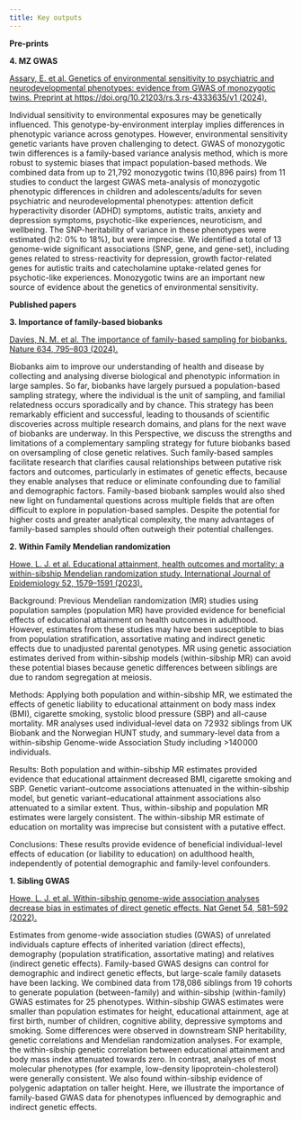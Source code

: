 ```yaml
---
title: Key outputs
---
```


**Pre-prints**

**4. MZ GWAS** 

[Assary, E. et al. Genetics of environmental sensitivity to psychiatric and neurodevelopmental phenotypes: evidence from GWAS of monozygotic twins. Preprint at https://doi.org/10.21203/rs.3.rs-4333635/v1 (2024).](https://www.researchsquare.com/article/rs-4333635/v1)

Individual sensitivity to environmental exposures may be genetically influenced. This genotype-by-environment interplay implies differences in phenotypic variance across genotypes. However, environmental sensitivity genetic variants have proven challenging to detect. GWAS of monozygotic twin differences is a family-based variance analysis method, which is more robust to systemic biases that impact population-based methods. We combined data from up to 21,792 monozygotic twins (10,896 pairs) from 11 studies to conduct the largest GWAS meta-analysis of monozygotic phenotypic differences in children and adolescents/adults for seven psychiatric and neurodevelopmental phenotypes: attention deficit hyperactivity disorder (ADHD) symptoms, autistic traits, anxiety and depression symptoms, psychotic-like experiences, neuroticism, and wellbeing. The SNP-heritability of variance in these phenotypes were estimated (h2: 0% to 18%), but were imprecise. We identified a total of 13 genome-wide significant associations (SNP, gene, and gene-set), including genes related to stress-reactivity for depression, growth factor-related genes for autistic traits and catecholamine uptake-related genes for psychotic-like experiences. Monozygotic twins are an important new source of evidence about the genetics of environmental sensitivity.

**Published papers**

**3. Importance of family-based biobanks**

[Davies, N. M. et al. The importance of family-based sampling for biobanks. Nature 634, 795–803 (2024).](https://www.nature.com/articles/s41586-024-07721-5)

Biobanks aim to improve our understanding of health and disease by collecting and analysing diverse biological and phenotypic information in large samples. So far, biobanks have largely pursued a population-based sampling strategy, where the individual is the unit of sampling, and familial relatedness occurs sporadically and by chance. This strategy has been remarkably efficient and successful, leading to thousands of scientific discoveries across multiple research domains, and plans for the next wave of biobanks are underway. In this Perspective, we discuss the strengths and limitations of a complementary sampling strategy for future biobanks based on oversampling of close genetic relatives. Such family-based samples facilitate research that clarifies causal relationships between putative risk factors and outcomes, particularly in estimates of genetic effects, because they enable analyses that reduce or eliminate confounding due to familial and demographic factors. Family-based biobank samples would also shed new light on fundamental questions across multiple fields that are often difficult to explore in population-based samples. Despite the potential for higher costs and greater analytical complexity, the many advantages of family-based samples should often outweigh their potential challenges.

**2. Within Family Mendelian randomization**

[Howe, L. J. et al. Educational attainment, health outcomes and mortality: a within-sibship Mendelian randomization study. International Journal of Epidemiology 52, 1579–1591 (2023).](https://academic.oup.com/ije/article/52/5/1579/7193346)

Background: Previous Mendelian randomization (MR) studies using population samples (population MR) have provided evidence for beneficial effects of educational attainment on health outcomes in adulthood. However, estimates from these studies may have been susceptible to bias from population stratification, assortative mating and indirect genetic effects due to unadjusted parental genotypes. MR using genetic association estimates derived from within-sibship models (within-sibship MR) can avoid these potential biases because genetic differences between siblings are due to random segregation at meiosis.

Methods: Applying both population and within-sibship MR, we estimated the effects of genetic liability to educational attainment on body mass index (BMI), cigarette smoking, systolic blood pressure (SBP) and all-cause mortality. MR analyses used individual-level data on 72 932 siblings from UK Biobank and the Norwegian HUNT study, and summary-level data from a within-sibship Genome-wide Association Study including >140 000 individuals.

Results: Both population and within-sibship MR estimates provided evidence that educational attainment decreased BMI, cigarette smoking and SBP. Genetic variant–outcome associations attenuated in the within-sibship model, but genetic variant–educational attainment associations also attenuated to a similar extent. Thus, within-sibship and population MR estimates were largely consistent. The within-sibship MR estimate of education on mortality was imprecise but consistent with a putative effect.

Conclusions: These results provide evidence of beneficial individual-level effects of education (or liability to education) on adulthood health, independently of potential demographic and family-level confounders.

**1. Sibling GWAS**

[Howe, L. J. et al. Within-sibship genome-wide association analyses decrease bias in estimates of direct genetic effects. Nat Genet 54, 581–592 (2022).](https://www.nature.com/articles/s41588-022-01062-7)

Estimates from genome-wide association studies (GWAS) of unrelated individuals capture effects of inherited variation (direct effects), demography (population stratification, assortative mating) and relatives (indirect genetic effects). Family-based GWAS designs can control for demographic and indirect genetic effects, but large-scale family datasets have been lacking. We combined data from 178,086 siblings from 19 cohorts to generate population (between-family) and within-sibship (within-family) GWAS estimates for 25 phenotypes. Within-sibship GWAS estimates were smaller than population estimates for height, educational attainment, age at first birth, number of children, cognitive ability, depressive symptoms and smoking. Some differences were observed in downstream SNP heritability, genetic correlations and Mendelian randomization analyses. For example, the within-sibship genetic correlation between educational attainment and body mass index attenuated towards zero. In contrast, analyses of most molecular phenotypes (for example, low-density lipoprotein-cholesterol) were generally consistent. We also found within-sibship evidence of polygenic adaptation on taller height. Here, we illustrate the importance of family-based GWAS data for phenotypes influenced by demographic and indirect genetic effects.



